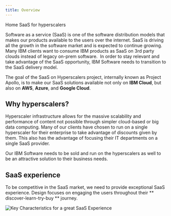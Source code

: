 ```yaml
---
title: Overview
---
```



<Breadcrumb>
  <BreadcrumbItem href="https://pages.github.ibm.com/CDAI-design/cpp-foundation-microsite/">
   Home
  </BreadcrumbItem>
  <BreadcrumbItem isCurrentPage href="https://pages.github.ibm.com/CDAI-design/cpp-foundation-microsite/saas-for-hyperscalers/overview">
   SaaS for hyperscalers
  </BreadcrumbItem>
</Breadcrumb>


<PageDescription>

Software as a service (SaaS) is one of the software distribution models that makes our products available to the users over the internet. SaaS is driving all the growth in the software market and is expected to continue growing. Many IBM clients want to consume IBM products as SaaS on 3rd party clouds instead of legacy on-prem software.  In order to stay relevant and take advantage of the SaaS opportunity, IBM Software needs to transition to the SaaS delivery model.

The goal of the SaaS on Hyperscalers project, internally known as Project Apollo, is to make our SaaS solutions available not only on **IBM Cloud**, but also on **AWS**, **Azure**, and **Google Cloud**.
</PageDescription>

## Why hyperscalers?
Hyperscaler infrastructure allows for the massive scalability and performance of content not possible through simpler cloud-based or big data computing. Many of our clients have chosen to run on a single hyperscaler for their enterprise to take advantage of discounts given by them. This also has the advantage of focusing their IT departments on a single SaaS provider.

Our IBM Software needs to be sold and run on the hyperscalers as well to be an attractive solution to their business needs.

## SaaS experience
To be competitive in the SaaS market, we need to provide exceptional SaaS experience. Design focuses on engaging the users throughout their ** discover-learn-try-buy ** journey.
<Row>
  <Column colMd={8} colLg={10}>

![Key Characteristics for a great SaaS Experience](images/KeyCharacters.png)

  </Column>
</Row>  

